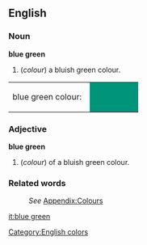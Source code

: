==English==
[[Category:English colors]]

===Noun===
'''blue green'''
#(''colour'') a bluish green colour.
<table><tr><td>blue green colour: &nbsp;</td>
<td bgcolor="#00947B" width="80">&nbsp; </td></tr></table>

===Adjective===
'''blue green'''
#(''colour'') of a bluish green colour.

===Related words===
:''See'' [[Wiktionary_Appendix:Colours|Appendix:Colours]]

[[it:blue green]]